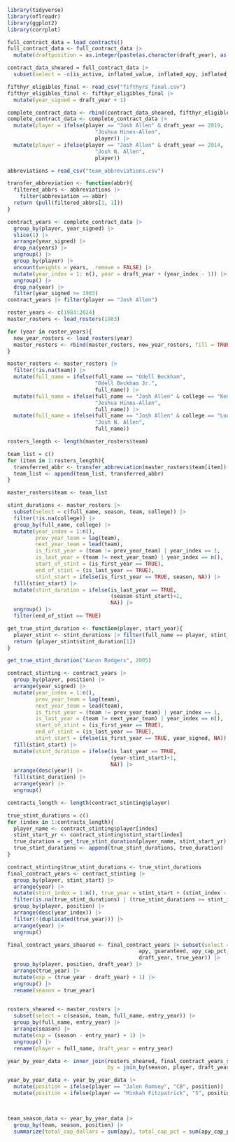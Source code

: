 ```r
library(tidyverse)
library(nflreadr)
library(ggplot2)
library(corrplot)
```


```r
full_contract_data = load_contracts()
full_contract_data <- full_contract_data |> 
  mutate(draftposition = as.integer(paste(as.character(draft_year), as.character(draft_overall), sep = "")))
```


```r
contract_data_sheared = full_contract_data |>
  subset(select = -c(is_active, inflated_value, inflated_apy, inflated_guaranteed, player_page, otc_id, date_of_birth, height, weight, college, draft_round, draft_team, cols))
```



```r
fifthyr_eligibles_final <- read_csv("fifthyrs_final.csv")
fifthyr_eligibles_final <- fifthyr_eligibles_final |>
  mutate(year_signed = draft_year + 1)
```


```r
complete_contract_data <- rbind(contract_data_sheared, fifthyr_eligibles_final)
complete_contract_data <- complete_contract_data |> 
  mutate(player = ifelse(player == "Josh Allen" & draft_year == 2019, 
                            "Joshua Hines-Allen", 
                            player)) |>
  mutate(player = ifelse(player == "Josh Allen" & draft_year == 2014, 
                            "Josh N. Allen", 
                            player))
```


```r
abbreviations = read_csv("team_abbreviations.csv")
```
```r
transfer_abbreviation <- function(abbr){
  filtered_abbrs <- abbreviations |> 
    filter(abbreviation == abbr)
  return (pull(filtered_abbrs[1, 1]))
}
```


```r
contract_years <- complete_contract_data |> 
  group_by(player, year_signed) |> 
  slice(1) |>
  arrange(year_signed) |> 
  drop_na(years) |>
  ungroup() |>
  group_by(player) |>
  uncount(weights = years, .remove = FALSE) |>
  mutate(year_index = 1: n(), year = draft_year + (year_index - 1)) |>
  ungroup() |>
  drop_na(year) |>
  filter(year_signed >= 1983)
contract_years |> filter(player == "Josh Allen")
``` 


```r
roster_years <- c(1983:2024)
master_rosters <- load_rosters(1983)
```


```r
for (year in roster_years){
  new_year_rosters <- load_rosters(year)
  master_rosters <- rbind(master_rosters, new_year_rosters, fill = TRUE)
}
```



```r
master_rosters <- master_rosters |>
  filter(!is.na(team)) |> 
  mutate(full_name = ifelse(full_name == "Odell Beckham", 
                            "Odell Beckham Jr.", 
                            full_name)) |>
  mutate(full_name = ifelse(full_name == "Josh Allen" & college == "Kentucky", 
                            "Joshua Hines-Allen", 
                            full_name)) |>
  mutate(full_name = ifelse(full_name == "Josh Allen" & college == "Louisiana-Monroe", 
                            "Josh N. Allen", 
                            full_name))
```

```r
rosters_length <- length(master_rosters$team)
```



```r
team_list = c()
for (item in 1:rosters_length){
  transferred_abbr <- transfer_abbreviation(master_rosters$team[item])
  team_list <- append(team_list, transferred_abbr)
}
```


```r
master_rosters$team <- team_list
```



```r
stint_durations <- master_rosters |> 
  subset(select = c(full_name, season, team, college)) |>
  filter(!is.na(college)) |>
  group_by(full_name, college) |>
  mutate(year_index = 1:n(), 
         prev_year_team = lag(team),
         next_year_team = lead(team),
         is_first_year = (team != prev_year_team) | year_index == 1,
         is_last_year = (team != next_year_team) | year_index == n(),
         start_of_stint = (is_first_year == TRUE),
         end_of_stint = (is_last_year == TRUE),
         stint_start = ifelse(is_first_year == TRUE, season, NA)) |>
  fill(stint_start) |>
  mutate(stint_duration = ifelse(is_last_year == TRUE, 
                                 (season-stint_start)+1, 
                                 NA)) |>
  ungroup() |>
  filter(end_of_stint == TRUE)
```



```r
get_true_stint_duration <- function(player, start_year){
  player_stint <- stint_durations |> filter(full_name == player, stint_start == start_year)
  return (player_stint$stint_duration[1])
}
```

```r
get_true_stint_duration("Aaron Rodgers", 2005)
```



```r
contract_stinting <- contract_years |> 
  group_by(player, position) |>
  arrange(year_signed) |> 
  mutate(year_index = 1:n(), 
         prev_year_team = lag(team),
         next_year_team = lead(team),
         is_first_year = (team != prev_year_team) | year_index == 1,
         is_last_year = (team != next_year_team) | year_index == n(),
         start_of_stint = (is_first_year == TRUE),
         end_of_stint = (is_last_year == TRUE),
         stint_start = ifelse(is_first_year == TRUE, year_signed, NA)) |>
  fill(stint_start) |>
  mutate(stint_duration = ifelse(is_last_year == TRUE, 
                                 (year-stint_start)+1, 
                                 NA)) |>
  arrange(desc(year)) |>
  fill(stint_duration) |>
  arrange(year) |>
  ungroup()
```

```r
contracts_length <- length(contract_stinting$player)
```


```r
true_stint_durations = c()
for (index in 1:contracts_length){
  player_name <- contract_stinting$player[index]
  stint_start_yr <- contract_stinting$stint_start[index]
  true_duration = get_true_stint_duration(player_name, stint_start_yr)
  true_stint_durations <- append(true_stint_durations, true_duration)
}

```

```r
contract_stinting$true_stint_durations <- true_stint_durations
final_contract_years <- contract_stinting |>
  group_by(player, stint_start) |>
  arrange(year) |>
  mutate(stint_index = 1:n(), true_year = stint_start + (stint_index - 1)) |>
  filter(is.na(true_stint_durations) | (true_stint_durations >= stint_index)) |>
  group_by(player, position) |>
  arrange(desc(year_index)) |>
  filter(!(duplicated(true_year))) |>
  arrange(year) |>
  ungroup()
```

```r
final_contract_years_sheared <- final_contract_years |> subset(select = c(player, position, value, 
                                          apy, guaranteed, apy_cap_pct,
                                          draft_year, true_year)) |>
  group_by(player, position, draft_year) |>
  arrange(true_year) |>
  mutate(exp = (true_year - draft_year) + 1) |>
  ungroup() |> 
  rename(season = true_year)
  
```



```r
rosters_sheared <- master_rosters |> 
  subset(select = c(season, team, full_name, entry_year)) |>
  group_by(full_name, entry_year) |>
  arrange(season) |>
  mutate(exp = (season - entry_year) + 1) |>
  ungroup() |>
  rename(player = full_name, draft_year = entry_year)
```

```r
year_by_year_data <- inner_join(rosters_sheared, final_contract_years_sheared,
                                by = join_by(season, player, draft_year))
```
```r
year_by_year_data <- year_by_year_data |> 
  mutate(position = ifelse(player == "Jalen Ramsey", "CB", position)) |>
  mutate(position = ifelse(player == "Minkah Fitzpatrick", "S", position))

  
```

```r
team_season_data <- year_by_year_data |>
  group_by(team, season, position) |>
  summarize(total_cap_dollars = sum(apy), total_cap_pct = sum(apy_cap_pct))
```



